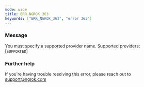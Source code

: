```yaml
---
mode: wide
title: ERR_NGROK_363
keywords: ["ERR_NGROK_363", "error 363"]
---
```


### Message

You must specify a supported provider name. Supported providers: [`SUPPORTED`]

### Further help

If you're having trouble resolving this error, please reach out to [support@ngrok.com](mailto:support@ngrok.com?subject=Help%20with%20ERR_NGROK_363)
